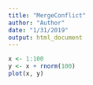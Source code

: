 ```yaml
---
title: "MergeConflict"
author: "Author"
date: "1/31/2019"
output: html_document
---
```


```r
x <- 1:100
y <- x + rnorm(100)
plot(x, y)
```

